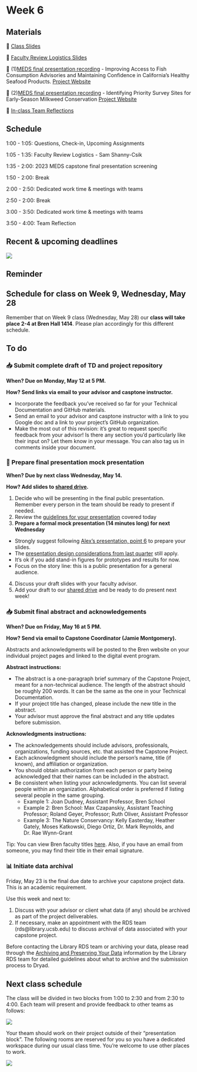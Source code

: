 # Week 6

## Materials

📕 [Class Slides](https://docs.google.com/presentation/d/1We9kp18VcB7RcwmejF9JslT8xMFIlZ31SBJzgkkbSGM/edit?usp=sharing)

📗 [Faculty Review Logistics Slides]()

🎥 (1)[MEDS final presentation recording](https://vimeo.com/brenucsb/review/971009759/a05aa59467) - Improving Access to Fish Consumption Advisories and Maintaining Confidence in California’s Healthy Seafood Products. [Project Website](https://bren.ucsb.edu/projects/improving-access-fish-consumption-advisories-and-maintaining-confidence-californias)

🎥 (2)[MEDS final presentation recording](https://vimeo.com/brenucsb/review/971010502/888fdbeee9) - Identifying Priority Survey Sites for Early-Season Milkweed Conservation [Project Website](https://bren.ucsb.edu/projects/identifying-priority-survey-sites-early-season-milkweed-conservation)

💭 [In-class Team Reflections](https://docs.google.com/presentation/d/1GFxVZH9zdJRviDavUqVE1Kt3kw43rTosD-5ygOELcRw/edit?usp=sharing)

## Schedule

1:00 - 1:05: Questions, Check-in, Upcoming Assignments

1:05 - 1:35: Faculty Review Logistics - Sam Shanny-Csik

1:35 - 2:00: 2023 MEDS capstone final presentation screening

1:50 - 2:00: Break

2:00 - 2:50: Dedicated work time & meetings with teams

2:50 - 2:00: Break

3:00 - 3:50: Dedicated work time & meetings with teams

3:50 - 4:00: Team Reflection


## Recent & upcoming deadlines

![](/411b_spring/images/411b_2025_deadlines3.png)

## Reminder
:::{.callout-caution appearance="minimal"}
## Schedule for class on Week 9, Wednesday, May 28
Remember that on Week 9 class (Wednesday, May 28) our **class will take place 2-4 at Bren Hall 1414**. Please plan accordingly for this different schedule. 
:::

## To do

### 📥 Submit complete draft of TD and project repository
**When? Due on Monday, May 12 at 5 PM.**

**How? Send links via email to your advisor and casptone instructor.** 

- Incorporate the feedback you’ve received so far for your Technical Documentation and GitHub materials.
- Send an email to your advisor and casptone instructor with a link to you Google doc and a link to your project’s GitHub organization.
- Make the most out of this revision: it’s great to request specific feedback from your advisor! Is there any section you’d particularly like their input on? Let them know in your message. You can also tag us in comments inside your document.

### 🎤 Prepare final presentation mock presentation
**When? Due by next class Wednesday, May 14.**

**How? Add slides to [shared drive](https://drive.google.com/drive/folders/1Tgh93ucbzfrmzLblkZRRHHVfuLDwvhMS?usp=share_link).**

1. Decide who will be presenting in the final public presentation. 
Remember every person in the team should be ready to present if needed.
2. Review the [guidelines for your presentation]() covered today
3. **Prepare a formal mock presentation (14 minutes long) for next Wednesday**
- Strongly suggest following [Alex’s presentation, point 6](https://docs.google.com/presentation/d/1ddl9cCrWf8AL0adNmq1y8_WEeAxIyo_RlBnUlTXPqpw/edit?usp=sharing) to prepare your slides. 
- The [presentation design considerations from last quarter](https://docs.google.com/presentation/d/1rMpHTbqVPNEDBZc_o8asS2wf_RsBU7IXkBNN91qx2SA/edit?usp=sharing) still apply.
- It’s ok if you add stand-in figures for prototypes and results for now.
- Focus on the story line: this is a public presentation for a general audience. 
4. Discuss your draft slides with your faculty advisor. 
5. Add your draft to our [shared drive](https://drive.google.com/drive/folders/1Tgh93ucbzfrmzLblkZRRHHVfuLDwvhMS?usp=share_link) and be ready to do present next week! 


### 📥 Submit final abstract and acknowledgements
**When? Due on Friday, May 16 at 5 PM.**

**How? Send via email to Capstone Coordinator (Jamie Montgomery).**

Abstracts and acknowledgments will be posted to the Bren website on your individual project pages and linked to the digital event program.

**Abstract instructions:**

- The abstract is a one-paragraph brief summary of the Capstone Project, meant for a non-technical audience. The length of the abstract should be roughly 200 words.  It can be the same as the one in your Technical Documentation. 
- If your project title has changed, please include the new title in the abstract. 
- Your advisor must approve the final abstract and any title updates before submission.

**Acknowledgments instructions:**

- The acknowledgements should include advisors, professionals, organizations, funding sources, etc. that assisted the Capstone Project. 
- Each acknowledgment should include the person’s name, title (if known), and affiliation or organization. 
- You should obtain authorization from each person or party being acknowledged that their names can be included in the abstract. 
- Be consistent when listing your acknowledgments. You can list several people within an organization. Alphabetical order is preferred if listing several people in the same grouping. 
    - Example 1: Joan Dudney, Assistant Professor, Bren School 
    - Example 2: Bren School: Max Czapanskiy, Assistant Teaching Professor; Roland Geyer, Professor; Ruth Oliver, Assistant Professor 
    - Example 3: The Nature Conservancy: Kelly Easterday, Heather Gately, Moses Katkowski, Diego Ortiz, Dr. Mark Reynolds, and Dr. Rae Wynn-Grant

Tip: You can view Bren faculty titles [here](https://bren.ucsb.edu/people/faculty). Also, if you have an email from someone, you may find their title in their email signature. 

### 📊 Initiate data archival 

Friday, May 23 is the final due date to archive your capstone project data. This is an academic requirement. 

Use this week and next to:

1. Discuss with your advisor or client what data (if any) should be archived as part of the project deliverables.
2. If necessary, make an appointment with the RDS team (rds@library.ucsb.edu) to discuss archival of data associated with your capstone project. 

Before contacting the Library RDS team or archiving your data, please read through the [Archiving and Preserving Your Data](https://ucsb-library-research-data-services.github.io/project-data-management/preserve.html) information by the Library RDS team for detailed guidelines about what to archive and the submission process to Dryad. 

## Next class schedule

The class will be divided in two blocks from 1:00 to 2:30 and from 2:30 to 4:00. Each team will present and provide feedback to other teams as follows:

![](/411b_spring/images/presentations_blocks_1.png)

Your theam should work on their project outside of their "presentation block". The following rooms are reserved for you so you have a dedicated workspace during our usual class time. You’re welcome to use other places to work. 

![](/411b_spring/images/presentations_rooms_1.png)